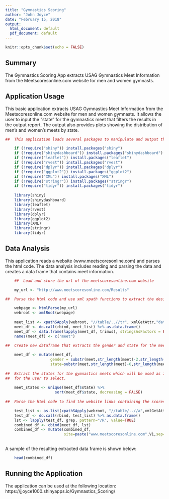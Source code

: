 ```yaml
---
title: "Gymnastics Scoring"
author: "John Joyce"
date: "February 15, 2018"
output:
  html_document: default
  pdf_document: default
---
```


```r
knitr::opts_chunk$set(echo = FALSE)
```
## Summary
The Gymnastics Scoring App extracts USAG Gymnastics Meet Information from the Meetscoresonline.com website for men and women gymnasts.
  
## Application Usage  
This basic application extracts USAG Gymnastics Meet Information from the Meetscoresonline.com website for men and women gymnasts.
It allows the user to input the "state" for the gymnastics meet that filters the results in the output report.
The output also provides plots showing the distribution of men's and women's meets by state.

```r
##  This application loads several packages to manipulate and output the data as needed.

    if (!require("shiny")) install.packages("shiny")
    if (!require("shinydashboard")) install.packages("shinydashboard")
    if (!require("leaflet")) install.packages("leaflet")
    if (!require("rvest")) install.packages("rvest")
    if (!require("dplyr")) install.packages("dplyr")
    if (!require("ggplot2")) install.packages("ggplot2")
    if (!require("XML")) install.packages("XML")
    if (!require("stringr")) install.packages("stringr")
    if (!require("tidyr")) install.packages("tidyr")
   
    library(shiny)
    library(shinydashboard)
    library(leaflet)
    library(rvest)
    library(dplyr)
    library(ggplot2)
    library(XML)
    library(stringr)
    library(tidyr)
```
## Data Analysis
This application reads a website (www.meetscoresonline.com) and parses the html code.
The data analysis includes reading and parsing the data and creates a data frame that contains meet information.
```r
    ##  Load and store the url of the meetscoresonline.com website

    my_url <- "http://www.meetscoresonline.com/Results"

##  Parse the html code and use xml xpath functions to extract the desired fields.   

    webpage <- htmlParse(my_url)
    webroot <- xmlRoot(webpage)
    
    meet_list <- xpathSApply(webroot, "//table/..//tr", xmlGetAttr,"data-filter-by")
    meet_df <- do.call(rbind, meet_list) %>% as.data.frame()
    meet_df <- data.frame(lapply(meet_df, trimws), stringsAsFactors = FALSE)
    names(meet_df) <- c("meet")

##  Create new dataframe that extracts the gender and state for the meet name
    
    meet_df <- mutate(meet_df, 
                    gender = substr(meet,str_length(meet)-2,str_length(meet)),
                    state=substr(meet,str_length(meet)-6,str_length(meet)-5))
    
##  Extract the states for the gymnastics meets which will be used as input to the drop down list 
##  for the user to select.
    
    meet_states <- unique(meet_df$state) %>%
                      sort(meet_df$state, decreasing = FALSE) 
    
##  Parse the html code to find the website links containing the scores for each individual meet.  

    test_list <- as.list(xpathSApply(webroot, "//table/..//a",xmlGetAttr,"href"))
    test_df <- do.call(rbind, test_list) %>% as.data.frame()
    lst <- lapply(test_df, grep, pattern="/R", value=TRUE)
    combined_df <- cbind(meet_df, lst)
    combined_df <- mutate(combined_df,
                          site=paste("www.meetscoresonline.com",V1,sep=""))
    
```
A sample of the resulting extracted data frame is shown below:

```r
    head(combined_df)    

```
##  Running the Application
The application can be used at the following location:
https://jjoyce1000.shinyapps.io/Gymnastics_Scoring/
